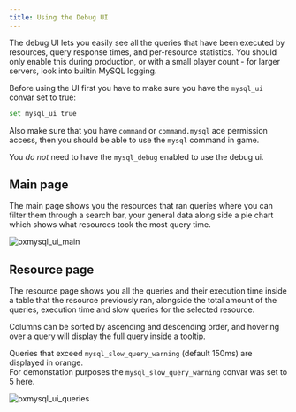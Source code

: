 ```yaml
---
title: Using the Debug UI
---
```



The debug UI lets you easily see all the queries that have been executed by resources, query response times, and per-resource statistics.
You should only enable this during production, or with a small player count - for larger servers, look into builtin MySQL logging.

Before using the UI first you have to make sure you have the `mysql_ui` convar set to true:

```bash
set mysql_ui true
```

Also make sure that you have `command` or `command.mysql` ace permission access, then you should be able to use the `mysql` command in game.

<Callout type="info">

You _do not_ need to have the `mysql_debug` enabled to use the debug ui.

</Callout>

## Main page

The main page shows you the resources that ran queries where you can filter them through a search bar, your general data
along side a pie chart which shows what resources took the most query time.

![oxmysql_ui_main](https://i.imgur.com/iQqWELJ.png)

## Resource page

The resource page shows you all the queries and their execution time inside a table that the resource previously ran,
alongside the total amount of the queries, execution time and slow queries for the selected resource.

Columns can be sorted by ascending and descending order, and hovering over a query will display the full query inside a tooltip.

<Callout type="info">

Queries that exceed `mysql_slow_query_warning` (default 150ms) are displayed in orange.  
For demonstation purposes the `mysql_slow_query_warning` convar was set to 5 here.

</Callout>

![oxmysql_ui_queries](https://i.imgur.com/gZpJoIg.png)
